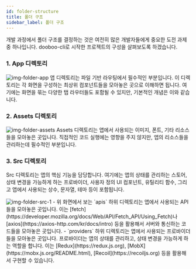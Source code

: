 ```yaml
---
id: folder-structure
title: 폴더 구조
sidebar_label: 폴더 구조
---
```



개발 과정에서 폴더 구조를 결정하는 것은 여전히 많은 개발자들에게 중요한 도전 과제 중 하나입니다. dooboo-cli로 시작한 프로젝트의 구성을 살펴보도록 하겠습니다.

<AdFitMobileBanner
  unit="DAN-YpcHf9p49U5ykXi8"
  className="adfit-top-mobile"
/>

### 1. App 디렉토리
<img src={ImgFolderApp} alt="img-folder-app" width={320}/>
앱 디렉토리는 파일 기반 라우팅에서 필수적인 부분입니다. 이 디렉토리는 각 화면을 구성하는 최상위 컴포넌트들을 모아놓은 곳으로 이해하면 됩니다. 여기에는 화면을 묶는 다양한 탭 라우터들도 포함될 수 있지만, 기본적인 개념은 이와 같습니다.

### 2. Assets 디렉토리
<img src={ImgFolderAssets} alt="img-folder-assets" width={320}/>
Assets 디렉토리는 앱에서 사용되는 이미지, 폰트, 기타 리소스들을 모아놓은 곳입니다.
직접적인 코드 실행에는 영향을 주지 않지만, 앱의 리소스들을 관리하는데 필수적인 부분입니다.

### 3. Src 디렉토리
Src 디렉토리는 앱의 핵심 기능을 담당합니다. 여기에는 앱의 상태를 관리하는 스토어, 상태 변경을 가능하게 하는 프로바이더, 사용자 정의 UI 컴포넌트, 유틸리티 함수, 그리고 앱에서 사용되는 상수, 문자열, 테마 등이 포함됩니다.

<img src={ImgFolderSrc1} alt="img-folder-src-1" width={320}/>
- 위 화면에서 보는 `apis` 하위 디렉토리는 앱에서 사용되는 API들을 모아놓은 곳입니다. 이는 [fetch](https://developer.mozilla.org/docs/Web/API/Fetch_API/Using_Fetch)나 [axios](https://axios-http.com/kr/docs/intro) 등을 활용해서 서버와 통신하는 코드들을 모아놓은 곳입니다.
- `providers` 하위 디렉토리는 앱에서 사용되는 프로바이더들을 모아놓은 곳입니다. 프로바이더는 앱의 상태를 관리하고, 상태 변경을 가능하게 하는 역할을 합니다. 이는 [Redux](https://redux.js.org), [MobX](https://mobx.js.org/README.html), [Recoil](https://recoiljs.org) 등을 활용해서 구현할 수 있습니다.

<AdFitMobileBanner
  unit="DAN-weLLBNA8C31gpo1t"
  className="adfit-bottom-mobile"
/>
